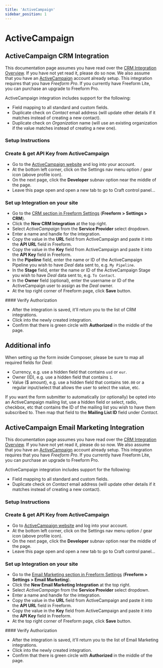 ```yaml
---
title: 'ActiveCampaign'
sidebar_position: 1
---
```



# ActiveCampaign

## ActiveCampaign CRM Integration<Badge type="pro" text="Pro" /><Badge type="feature" text="2.5.25+" />

This documentation page assumes you have read over the [CRM Integration Overview](./index.mdx#crm). If you have not yet read it, please do so now. We also assume that you have an [ActiveCampaign](https://www.activecampaign.com) account already setup. This integration requires that you have _Freeform Pro_. If you currently have Freeform Lite, you can purchase an upgrade to Freeform Pro.

ActiveCampaign integration includes support for the following:

- Field mapping to all standard and custom fields.
- Duplicate check on _Contact_ email address (will update other details if it matches instead of creating a new contact).
- Duplicate check on _Organization_ name (will use an existing organization if the value matches instead of creating a new one).

### Setup Instructions

<VerticalStepWrapper>
<StepMarkdown>

### Create & get API Key from ActiveCampaign

- Go to the [ActiveCampaign website](https://www.activecampaign.com) and log into your account.
- At the bottom left corner, click on the Settings nav menu option / gear icon (above profile icon).
- On the next page, click the **Developer** subnav option near the middle of the page.
- Leave this page open and open a new tab to go to Craft control panel...

</StepMarkdown>
<StepMarkdown>

### Set up Integration on your site

- Go to the [CRM section in Freeform Settings](../configuration/settings.mdx#crm) (**Freeform > Settings > CRM**).
- Click the **New CRM Integration** at the top right.
- Select _ActiveCampaign_ from the **Service Provider** select dropdown.
- Enter a name and handle for the integration.
- Copy the value in the **URL** field from ActiveCampaign and paste it into the **API URL** field in Freeform.
- Copy the value in the **Key** field from ActiveCampaign and paste it into the **API Key** field in Freeform.
- In the **Pipeline** field, enter the name or ID of the ActiveCampaign Pipeline you wish to have _Deal_ data sent to, e.g. `My Pipeline`.
- In the **Stage** field, enter the name or ID of the ActiveCampaign Stage you wish to have _Deal_ data sent to, e.g. `To Contact`.
- In the **Owner** field (optional), enter the username or ID of the ActiveCampaign user to assign as the _Deal_ owner.
- At the top right corner of Freeform page, click **Save** button.

</StepMarkdown>
<StepMarkdown>
#### Verify Authorization

- After the integration is saved, it'll return you to the list of CRM integrations.
- Click into the newly created integration.
- Confirm that there is green circle with **Authorized** in the middle of the page.

</StepMarkdown>
</VerticalStepWrapper>

## Additional info

When setting up the form inside Composer, please be sure to map all required fields for _Deal_:

- Currency, e.g. use a hidden field that contains `usd` or `eur`.
- Owner (ID), e.g. use a hidden field that contains `1`.
- Value ($ amount), e.g. use a hidden field that contains `500.00` or a regular input/select that allows the user to select the value, etc.

If you want the form submitter to automatically (or optionally) be opted into an ActiveCampaign mailing list, use a hidden field or select, radio, checkbox, etc that contains the ID of the mailing list you wish to have them subscribed to. Then map that field to the **Mailing List ID** field under _Contact_.

## ActiveCampaign Email Marketing Integration<Badge type="pro" text="Pro" /><Badge type="feature" text="2.5.18+" />

This documentation page assumes you have read over the [CRM Integration Overview](./index.mdx#email-marketing). If you have not yet read it, please do so now. We also assume that you have an [ActiveCampaign](https://www.activecampaign.com) account already setup. This integration requires that you have _Freeform Pro_. If you currently have Freeform Lite, you can purchase an upgrade to Freeform Pro.

ActiveCampaign integration includes support for the following:

- Field mapping to all standard and custom fields.
- Duplicate check on _Contact_ email address (will update other details if it matches instead of creating a new contact).

### Setup Instructions

<VerticalStepWrapper>
<StepMarkdown>

### Create & get API Key from ActiveCampaign

- Go to [ActiveCampaign website](https://www.activecampaign.com) and log into your account.
- At the bottom left corner, click on the Settings nav menu option / gear icon (above profile icon).
- On the next page, click the **Developer** subnav option near the middle of the page.
- Leave this page open and open a new tab to go to Craft control panel...

</StepMarkdown>
<StepMarkdown>

### Set up Integration on your site

- Go to the [Email Marketing section in Freeform Settings](../configuration/settings.mdx#email-marketing) (**Freeform > Settings > Email Marketing**).
- Click the **New Email Marketing Integration** at the top right.
- Select _ActiveCampaign_ from the **Service Provider** select dropdown.
- Enter a name and handle for the integration.
- Copy the value in the **URL** field from ActiveCampaign and paste it into the **API URL** field in Freeform.
- Copy the value in the **Key** field from ActiveCampaign and paste it into the **API Key** field in Freeform.
- At the top right corner of Freeform page, click **Save** button.

</StepMarkdown>
<StepMarkdown>
#### Verify Authorization

- After the integration is saved, it'll return you to the list of Email Marketing integrations.
- Click into the newly created integration.
- Confirm that there is green circle with **Authorized** in the middle of the page.

</StepMarkdown>
</VerticalStepWrapper>
